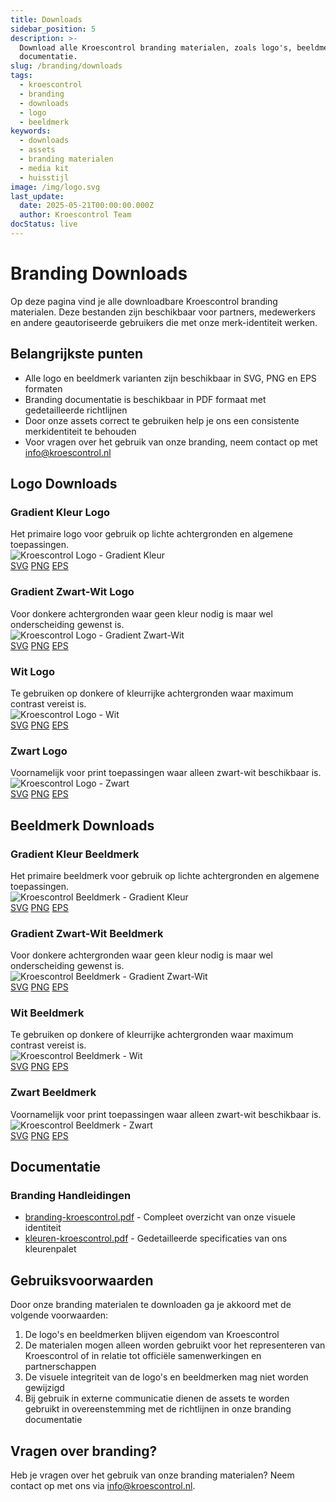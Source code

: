 ```yaml
---
title: Downloads
sidebar_position: 5
description: >-
  Download alle Kroescontrol branding materialen, zoals logo's, beeldmerken en
  documentatie.
slug: /branding/downloads
tags:
  - kroescontrol
  - branding
  - downloads
  - logo
  - beeldmerk
keywords:
  - downloads
  - assets
  - branding materialen
  - media kit
  - huisstijl
image: /img/logo.svg
last_update:
  date: 2025-05-21T00:00:00.000Z
  author: Kroescontrol Team
docStatus: live
---
```


# Branding Downloads

Op deze pagina vind je alle downloadbare Kroescontrol branding materialen. Deze bestanden zijn beschikbaar voor partners, medewerkers en andere geautoriseerde gebruikers die met onze merk-identiteit werken.

## Belangrijkste punten

- Alle logo en beeldmerk varianten zijn beschikbaar in SVG, PNG en EPS formaten
- Branding documentatie is beschikbaar in PDF formaat met gedetailleerde richtlijnen
- Door onze assets correct te gebruiken help je ons een consistente merkidentiteit te behouden
- Voor vragen over het gebruik van onze branding, neem contact op met info@kroescontrol.nl

## Logo Downloads

<div style={{display: 'flex', flexWrap: 'wrap', gap: '20px', marginBottom: '30px'}}>
  <div style={{flex: '1 1 280px', minWidth: '280px'}}>
    <div style={{minHeight: '60px', display: 'flex', flexDirection: 'column', justifyContent: 'center'}}>
      <h3>Gradient Kleur Logo</h3>
      <div style={{fontSize: '0.9em', textAlign: 'center', margin: '8px 0 0 0'}}>Het primaire logo voor gebruik op lichte achtergronden en algemene toepassingen.</div>
    </div>
    <div style={{backgroundColor: 'white', padding: '20px', borderRadius: '5px', border: '1px solid #eee', height: '120px', display: 'flex', alignItems: 'center', justifyContent: 'center', marginBottom: '15px'}}>
      <img src="/public/branding/logo/png/kc-logo-gradientkleur.png" alt="Kroescontrol Logo - Gradient Kleur" style={{maxWidth: '200px', width: '100%'}} />
    </div>
    <div style={{display: 'flex', flexWrap: 'wrap', gap: '10px'}}>
      <a href="/public/branding/logo/svg/kc-logo-gradientkleur.svg" style={{flex: '1', textAlign: 'center', padding: '8px', backgroundColor: '#f5f5f5', borderRadius: '4px', textDecoration: 'none', fontSize: '0.9em'}}>SVG</a>
      <a href="/public/branding/logo/png/kc-logo-gradientkleur.png" style={{flex: '1', textAlign: 'center', padding: '8px', backgroundColor: '#f5f5f5', borderRadius: '4px', textDecoration: 'none', fontSize: '0.9em'}}>PNG</a>
      <a href="/public/branding/logo/eps/kc-logo-gradientkleur.eps" style={{flex: '1', textAlign: 'center', padding: '8px', backgroundColor: '#f5f5f5', borderRadius: '4px', textDecoration: 'none', fontSize: '0.9em'}}>EPS</a>
    </div>
  </div>

  <div style={{flex: '1 1 280px', minWidth: '280px'}}>
    <div style={{minHeight: '60px', display: 'flex', flexDirection: 'column', justifyContent: 'center'}}>
      <h3>Gradient Zwart-Wit Logo</h3>
      <span>Voor donkere achtergronden waar geen kleur nodig is maar wel onderscheiding gewenst is.</span>
    </div>
    <div style={{backgroundColor: 'rgb(51, 51, 51)', padding: '20px', borderRadius: '5px', height: '120px', display: 'flex', alignItems: 'center', justifyContent: 'center', marginBottom: '15px'}}>
      <img src="/public/branding/logo/png/kc-logo-gradientbw.png" alt="Kroescontrol Logo - Gradient Zwart-Wit" style={{maxWidth: '200px', width: '100%'}} />
    </div>
    <div style={{display: 'flex', flexWrap: 'wrap', gap: '10px'}}>
      <a href="/public/branding/logo/svg/kc-logo-gradientbw.svg" style={{flex: '1', textAlign: 'center', padding: '8px', backgroundColor: '#f5f5f5', borderRadius: '4px', textDecoration: 'none', fontSize: '0.9em'}}>SVG</a>
      <a href="/public/branding/logo/png/kc-logo-gradientbw.png" style={{flex: '1', textAlign: 'center', padding: '8px', backgroundColor: '#f5f5f5', borderRadius: '4px', textDecoration: 'none', fontSize: '0.9em'}}>PNG</a>
      <a href="/public/branding/logo/eps/kc-logo-gradientbw.eps" style={{flex: '1', textAlign: 'center', padding: '8px', backgroundColor: '#f5f5f5', borderRadius: '4px', textDecoration: 'none', fontSize: '0.9em'}}>EPS</a>
    </div>
  </div>

  <div style={{flex: '1 1 280px', minWidth: '280px'}}>
    <div style={{minHeight: '60px', display: 'flex', flexDirection: 'column', justifyContent: 'center'}}>
      <h3>Wit Logo</h3>
      <div>Te gebruiken op donkere of kleurrijke achtergronden waar maximum contrast vereist is.</div>
    </div>
    <div style={{backgroundColor: '#333', padding: '20px', borderRadius: '5px', height: '120px', display: 'flex', alignItems: 'center', justifyContent: 'center', marginBottom: '15px'}}>
      <img src="/public/branding/logo/png/kc-logo-wit.png" alt="Kroescontrol Logo - Wit" style={{maxWidth: '200px', width: '100%'}} />
    </div>
    <div style={{display: 'flex', flexWrap: 'wrap', gap: '10px'}}>
      <a href="/public/branding/logo/svg/kc-logo-wit.svg" style={{flex: '1', textAlign: 'center', padding: '8px', backgroundColor: '#f5f5f5', borderRadius: '4px', textDecoration: 'none', fontSize: '0.9em'}}>SVG</a>
      <a href="/public/branding/logo/png/kc-logo-wit.png" style={{flex: '1', textAlign: 'center', padding: '8px', backgroundColor: '#f5f5f5', borderRadius: '4px', textDecoration: 'none', fontSize: '0.9em'}}>PNG</a>
      <a href="/public/branding/logo/eps/kc-logo-wit.eps" style={{flex: '1', textAlign: 'center', padding: '8px', backgroundColor: '#f5f5f5', borderRadius: '4px', textDecoration: 'none', fontSize: '0.9em'}}>EPS</a>
    </div>
  </div>

  <div style={{flex: '1 1 280px', minWidth: '280px'}}>
    <div style={{minHeight: '60px', display: 'flex', flexDirection: 'column', justifyContent: 'center'}}>
      <h3>Zwart Logo</h3>
      <div>Voornamelijk voor print toepassingen waar alleen zwart-wit beschikbaar is.</div>
    </div>
    <div style={{backgroundColor: 'white', padding: '20px', borderRadius: '5px', border: '1px solid #eee', height: '120px', display: 'flex', alignItems: 'center', justifyContent: 'center', marginBottom: '15px'}}>
      <img src="/public/branding/logo/png/kc-logo-zwart.png" alt="Kroescontrol Logo - Zwart" style={{maxWidth: '200px', width: '100%'}} />
    </div>
    <div style={{display: 'flex', flexWrap: 'wrap', gap: '10px'}}>
      <a href="/public/branding/logo/svg/kc-logo-zwart.svg" style={{flex: '1', textAlign: 'center', padding: '8px', backgroundColor: '#f5f5f5', borderRadius: '4px', textDecoration: 'none', fontSize: '0.9em'}}>SVG</a>
      <a href="/public/branding/logo/png/kc-logo-zwart.png" style={{flex: '1', textAlign: 'center', padding: '8px', backgroundColor: '#f5f5f5', borderRadius: '4px', textDecoration: 'none', fontSize: '0.9em'}}>PNG</a>
      <a href="/public/branding/logo/eps/kc-logo-zwart.eps" style={{flex: '1', textAlign: 'center', padding: '8px', backgroundColor: '#f5f5f5', borderRadius: '4px', textDecoration: 'none', fontSize: '0.9em'}}>EPS</a>
    </div>
  </div>
</div>

## Beeldmerk Downloads

<div style={{display: 'flex', flexWrap: 'wrap', gap: '20px', marginBottom: '30px'}}>
  <div style={{flex: '1 1 280px', minWidth: '280px'}}>
    <div style={{minHeight: '60px', display: 'flex', flexDirection: 'column', justifyContent: 'center'}}>
      <h3>Gradient Kleur Beeldmerk</h3>
      <span>Het primaire beeldmerk voor gebruik op lichte achtergronden en algemene toepassingen.</span>
    </div>
    <div style={{backgroundColor: 'white', padding: '20px', borderRadius: '5px', border: '1px solid #eee', height: '120px', display: 'flex', alignItems: 'center', justifyContent: 'center', marginBottom: '15px'}}>
      <img src="/public/branding/beeldmerk/png/kc-beeldmerk-gradientkleur.png" alt="Kroescontrol Beeldmerk - Gradient Kleur" style={{maxWidth: '80px', width: '100%'}} />
    </div>
    <div style={{display: 'flex', flexWrap: 'wrap', gap: '10px'}}>
      <a href="/public/branding/beeldmerk/svg/kc-beeldmerk-gradientkleur.svg" style={{flex: '1', textAlign: 'center', padding: '8px', backgroundColor: '#f5f5f5', borderRadius: '4px', textDecoration: 'none', fontSize: '0.9em'}}>SVG</a>
      <a href="/public/branding/beeldmerk/png/kc-beeldmerk-gradientkleur.png" style={{flex: '1', textAlign: 'center', padding: '8px', backgroundColor: '#f5f5f5', borderRadius: '4px', textDecoration: 'none', fontSize: '0.9em'}}>PNG</a>
      <a href="/public/branding/beeldmerk/eps/kc-beeldmerk-gradientkleur.eps" style={{flex: '1', textAlign: 'center', padding: '8px', backgroundColor: '#f5f5f5', borderRadius: '4px', textDecoration: 'none', fontSize: '0.9em'}}>EPS</a>
    </div>
  </div>

  <div style={{flex: '1 1 280px', minWidth: '280px'}}>
    <div style={{minHeight: '60px', display: 'flex', flexDirection: 'column', justifyContent: 'center'}}>
      <h3>Gradient Zwart-Wit Beeldmerk</h3>
      <div>Voor donkere achtergronden waar geen kleur nodig is maar wel onderscheiding gewenst is.</div>
    </div>
    <div style={{backgroundColor: 'rgb(51, 51, 51)', padding: '20px', borderRadius: '5px', height: '120px', display: 'flex', alignItems: 'center', justifyContent: 'center', marginBottom: '15px'}}>
      <img src="/public/branding/beeldmerk/png/kc-beeldmerk-gradientbw.png" alt="Kroescontrol Beeldmerk - Gradient Zwart-Wit" style={{maxWidth: '80px', width: '100%'}} />
    </div>
    <div style={{display: 'flex', flexWrap: 'wrap', gap: '10px'}}>
      <a href="/public/branding/beeldmerk/svg/kc-beeldmerk-gradientbw.svg" style={{flex: '1', textAlign: 'center', padding: '8px', backgroundColor: '#f5f5f5', borderRadius: '4px', textDecoration: 'none', fontSize: '0.9em'}}>SVG</a>
      <a href="/public/branding/beeldmerk/png/kc-beeldmerk-gradientbw.png" style={{flex: '1', textAlign: 'center', padding: '8px', backgroundColor: '#f5f5f5', borderRadius: '4px', textDecoration: 'none', fontSize: '0.9em'}}>PNG</a>
      <a href="/public/branding/beeldmerk/eps/kc-beeldmerk-gradientbw.eps" style={{flex: '1', textAlign: 'center', padding: '8px', backgroundColor: '#f5f5f5', borderRadius: '4px', textDecoration: 'none', fontSize: '0.9em'}}>EPS</a>
    </div>
  </div>

  <div style={{flex: '1 1 280px', minWidth: '280px'}}>
    <div style={{minHeight: '60px', display: 'flex', flexDirection: 'column', justifyContent: 'center'}}>
      <h3>Wit Beeldmerk</h3>
      <div>Te gebruiken op donkere of kleurrijke achtergronden waar maximum contrast vereist is.</div>
    </div>
    <div style={{backgroundColor: '#333', padding: '20px', borderRadius: '5px', height: '120px', display: 'flex', alignItems: 'center', justifyContent: 'center', marginBottom: '15px'}}>
      <img src="/public/branding/beeldmerk/png/kc-beeldmerk-wit.png" alt="Kroescontrol Beeldmerk - Wit" style={{maxWidth: '80px', width: '100%'}} />
    </div>
    <div style={{display: 'flex', flexWrap: 'wrap', gap: '10px'}}>
      <a href="/public/branding/beeldmerk/svg/kc-beeldmerk-wit.svg" style={{flex: '1', textAlign: 'center', padding: '8px', backgroundColor: '#f5f5f5', borderRadius: '4px', textDecoration: 'none', fontSize: '0.9em', color: '#333'}}>SVG</a>
      <a href="/public/branding/beeldmerk/png/kc-beeldmerk-wit.png" style={{flex: '1', textAlign: 'center', padding: '8px', backgroundColor: '#f5f5f5', borderRadius: '4px', textDecoration: 'none', fontSize: '0.9em', color: '#333'}}>PNG</a>
      <a href="/public/branding/beeldmerk/eps/kc-beeldmerk-wit.eps" style={{flex: '1', textAlign: 'center', padding: '8px', backgroundColor: '#f5f5f5', borderRadius: '4px', textDecoration: 'none', fontSize: '0.9em', color: '#333'}}>EPS</a>
    </div>
  </div>

  <div style={{flex: '1 1 280px', minWidth: '280px'}}>
    <div style={{minHeight: '60px', display: 'flex', flexDirection: 'column', justifyContent: 'center'}}>
      <h3>Zwart Beeldmerk</h3>
      <div style={{fontSize: '0.9em', textAlign: 'center', margin: '8px 0 0 0'}}>Voornamelijk voor print toepassingen waar alleen zwart-wit beschikbaar is.</div>
    </div>
    <div style={{backgroundColor: 'white', padding: '20px', borderRadius: '5px', border: '1px solid #eee', height: '120px', display: 'flex', alignItems: 'center', justifyContent: 'center', marginBottom: '15px'}}>
      <img src="/public/branding/beeldmerk/png/kc-beeldmerk-zwart.png" alt="Kroescontrol Beeldmerk - Zwart" style={{maxWidth: '80px', width: '100%'}} />
    </div>
    <div style={{display: 'flex', flexWrap: 'wrap', gap: '10px'}}>
      <a href="/public/branding/beeldmerk/svg/kc-beeldmerk-zwart.svg" style={{flex: '1', textAlign: 'center', padding: '8px', backgroundColor: '#f5f5f5', borderRadius: '4px', textDecoration: 'none', fontSize: '0.9em'}}>SVG</a>
      <a href="/public/branding/beeldmerk/png/kc-beeldmerk-zwart.png" style={{flex: '1', textAlign: 'center', padding: '8px', backgroundColor: '#f5f5f5', borderRadius: '4px', textDecoration: 'none', fontSize: '0.9em'}}>PNG</a>
      <a href="/public/branding/beeldmerk/eps/kc-beeldmerk-zwart.eps" style={{flex: '1', textAlign: 'center', padding: '8px', backgroundColor: '#f5f5f5', borderRadius: '4px', textDecoration: 'none', fontSize: '0.9em'}}>EPS</a>
    </div>
  </div>
</div>

## Documentatie

### Branding Handleidingen

- [branding-kroescontrol.pdf](/public/branding/branding-kroescontrol.pdf) - Compleet overzicht van onze visuele identiteit
- [kleuren-kroescontrol.pdf](/public/branding/kleuren-kroescontrol.pdf) - Gedetailleerde specificaties van ons kleurenpalet

## Gebruiksvoorwaarden

Door onze branding materialen te downloaden ga je akkoord met de volgende voorwaarden:

1. De logo's en beeldmerken blijven eigendom van Kroescontrol
2. De materialen mogen alleen worden gebruikt voor het representeren van Kroescontrol of in relatie tot officiële samenwerkingen en partnerschappen
3. De visuele integriteit van de logo's en beeldmerken mag niet worden gewijzigd
4. Bij gebruik in externe communicatie dienen de assets te worden gebruikt in overeenstemming met de richtlijnen in onze branding documentatie

## Vragen over branding?

Heb je vragen over het gebruik van onze branding materialen? Neem contact op met ons via [info@kroescontrol.nl](mailto:info@kroescontrol.nl).
